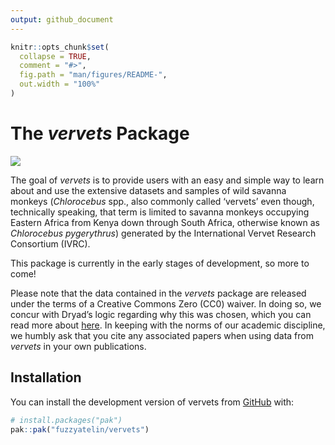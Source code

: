 ```yaml
---
output: github_document
---
```


<!-- README.md is generated from README.Rmd. Please edit that file -->

```r
knitr::opts_chunk$set(
  collapse = TRUE,
  comment = "#>",
  fig.path = "man/figures/README-",
  out.width = "100%"
)
```

# The *vervets* Package

<!-- badges: start -->
<!-- badges: end -->

![](img/humbert_soetdoring.png)

The goal of *vervets* is to provide users with an easy and simple way to learn about and use the extensive datasets and samples of wild savanna monkeys (*Chlorocebus* spp., also commonly called 'vervets' even though, technically speaking, that term is limited to savanna monkeys occupying Eastern Africa from Kenya down through South Africa, otherwise known as *Chlorocebus pygerythrus*) generated by the International Vervet Research Consortium (IVRC).

This package is currently in the early stages of development, so more to come!

Please note that the data contained in the *vervets* package are released under the terms of a Creative Commons Zero (CC0) waiver. In doing so, we concur with Dryad's logic regarding why this was chosen, which you can read more about [here](https://blog.datadryad.org/2011/10/05/why-does-dryad-use-cc0/). In keeping with the norms of our academic discipline, we humbly ask that you cite any associated papers when using data from *vervets* in your own publications.

## Installation

You can install the development version of vervets from [GitHub](https://github.com/) with:

``` r
# install.packages("pak")
pak::pak("fuzzyatelin/vervets")
```


